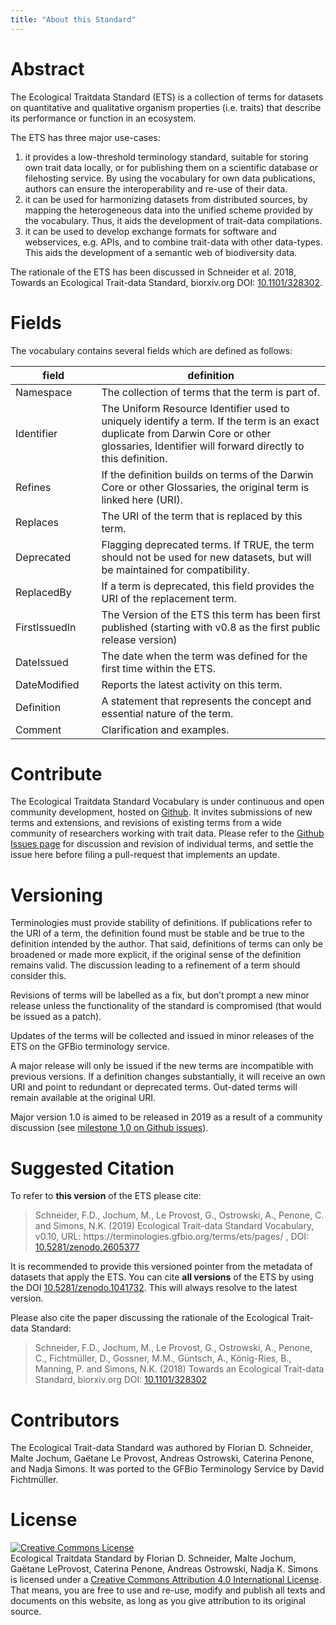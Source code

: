 ```yaml
---
title: "About this Standard"
---
```


# Abstract 

The Ecological Traitdata Standard (ETS) is a collection of terms for datasets on quantitative and qualitative organism properties (i.e. traits) that describe its performance or function in an ecosystem. 

The ETS has three major use-cases:

1. it provides a low-threshold terminology standard, suitable for storing own trait data locally, or for publishing them on a scientific database or filehosting service. By using the vocabulary for own data publications, authors can ensure the interoperability and re-use of their data. 
2. it can be used for harmonizing datasets from distributed sources, by mapping the heterogeneous data into the unified scheme provided by the vocabulary. Thus, it aids the development of trait-data compilations. 
3. it can be used to develop exchange formats for software and webservices, e.g. APIs, and to combine trait-data with other data-types. This aids the development of a semantic web of biodiversity data. 

The rationale of the ETS has been discussed in Schneider et al. 2018, Towards an Ecological Trait-data Standard, biorxiv.org DOI: [10.1101/328302](https://doi.org/10.1101/328302).

# Fields

The vocabulary contains several fields which are defined as follows: 

| field        | definition                          |
|--------------|-------------------------------------|
| Namespace    | The collection of terms that the term is part of.   | 
| Identifier   | The Uniform Resource Identifier used to uniquely identify a term.  If the term is an exact duplicate from Darwin Core or other glossaries, Identifier will forward directly to this definition. |
| Refines      | If the definition builds on terms of the Darwin Core or other Glossaries, the original term is linked here (URI). |
| Replaces     | The URI of the term  that is replaced by this term. | 
| Deprecated   | Flagging deprecated terms. If TRUE, the term should not be used for new datasets, but will be maintained for compatibility. |
| ReplacedBy   | If a term is deprecated, this field provides the URI of the  replacement term. |
| FirstIssuedIn | The Version of the ETS this term has been first published (starting with v0.8 as the first public release version)  | 
| DateIssued   | The date when the term was defined for the first time within the ETS. | 
| DateModified | Reports the latest activity on this term.  | 
| Definition   | A statement that represents the concept and essential nature of the term.  | 
| Comment      | Clarification and examples. |

# Contribute

The Ecological Traitdata Standard Vocabulary is under continuous and open community development, hosted on [Github](https://github.com/EcologicalTraitData/ETS). It invites submissions of new terms and extensions, and revisions of existing terms from a wide community of researchers working with trait data.
Please refer to the [Github Issues page](https://github.com/EcologicalTraitData/ETS/issues) for discussion and revision of individual terms, and settle the issue here before filing a pull-request that implements an update. 

# Versioning

Terminologies must provide stability of definitions. If publications refer to the URI of a term, the definition found must be stable and be true to the definition intended by the author.
That said, definitions of terms can only be broadened or made more explicit, if the original sense of the definition remains valid. The discussion leading to a refinement of a term should consider this.  

Revisions of terms will be labelled as a fix, but don't prompt a new minor release unless the functionality of the standard is compromised (that would be  issued as a patch). 

Updates of the terms will be collected and issued in minor releases of the ETS on the GFBio terminology service. 

A major release will only be issued if the new terms are incompatible with previous versions. If a definition changes substantially, it will receive an own URI and point to redundant or deprecated terms. Out-dated terms will remain available at the original URI.

Major version 1.0 is aimed to be released in 2019 as a result of a community discussion (see [milestone 1.0 on Github issues](https://github.com/EcologicalTraitData/ETS/milestones?with_issues=no)). 


# Suggested Citation

To refer to **this version** of the ETS please cite: 

> Schneider, F.D., Jochum, M., Le Provost, G., Ostrowski, A., Penone, C. and Simons, N.K. (2019) Ecological Trait-data Standard Vocabulary, v0.10, URL: https://terminologies.gfbio.org/terms/ets/pages/ , DOI: [10.5281/zenodo.2605377](https://doi.org/10.5281/zenodo.2605377)  

It is recommended to provide this versioned pointer from the metadata of datasets that apply the ETS. You can cite **all versions** of the ETS by using the DOI [10.5281/zenodo.1041732](https://doi.org/10.5281/zenodo.1041732). This will always resolve to the latest version. 

Please also cite the paper discussing the rationale of the Ecological Trait-data Standard: 

> Schneider, F.D., Jochum, M., Le Provost, G., Ostrowski, A., Penone, C., Fichtmüller, D., Gossner, M.M., Güntsch, A., König-Ries, B., Manning, P. and Simons, N.K. (2018) Towards an Ecological Trait-data Standard, biorxiv.org  DOI: [10.1101/328302](https://doi.org/10.1101/328302) 

# Contributors

The Ecological Trait-data Standard  was authored by Florian D. Schneider, Malte Jochum, Gaëtane Le Provost, Andreas Ostrowski, Caterina Penone, and Nadja Simons. It was ported to the GFBio Terminology Service by David Fichtmüller. 

# License

<a rel="license" href="http://creativecommons.org/licenses/by/4.0/"><img alt="Creative Commons License" style="border-width:0" src="https://i.creativecommons.org/l/by/4.0/88x31.png" /></a><br /><span xmlns:dct="http://purl.org/dc/terms/" property="dct:title">Ecological Traitdata Standard </span> by <span xmlns:cc="http://creativecommons.org/ns#" property="cc:attributionName">Florian D. Schneider, Malte Jochum, Gaëtane LeProvost, Caterina Penone, Andreas Ostrowski, Nadja K. Simons</span> is licensed under a <a rel="license" href="http://creativecommons.org/licenses/by/4.0/">Creative Commons Attribution 4.0 International License</a>. That means, you are free to use and re-use, modify and publish all texts and documents on this website, as long as you give attribution to its original source. 
